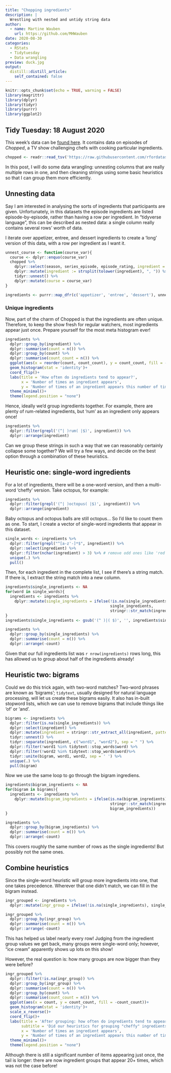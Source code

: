 ```yaml
---
title: "Chopping ingredients"
description: |
  Wrestling with nested and untidy string data
author:
  - name: Martine Wauben 
    url: https://github.com/MHWauben
date: 2020-08-30
categories:
  - RStats
  - Tidytuesday
  - Data wrangling
preview: duck.jpg
output:
  distill::distill_article:
    self_contained: false
---
```


```r
knitr::opts_chunk$set(echo = TRUE, warning = FALSE)
library(magrittr)
library(dplyr)
library(tidyr)
library(purrr)
library(ggplot2)
```

## Tidy Tuesday: 18 August 2020

This week's data can be [found here](https://github.com/rfordatascience/tidytuesday/blob/master/data/2020/2020-08-25/readme.md). It contains data on episodes of *Chopped*, a TV show challenging chefs with cooking particular ingredients. 

```r
chopped <- readr::read_tsv('https://raw.githubusercontent.com/rfordatascience/tidytuesday/master/data/2020/2020-08-25/chopped.tsv')
```

In this post, I will do some data wrangling: unnesting columns that are really multiple rows in one, and then cleaning strings using some basic heuristics so that I can group them more efficiently. 

## Unnesting data

Say I am interested in analysing the sorts of ingredients that participants are given. Unfortunately, in this datasets the episode ingredients are listed episode-by-episode, rather than having a row per ingredient. In "tidyverse language", this can be described as nested data: a single column really contains several rows' worth of data. 

I iterate over appetizer, entree, and dessert ingredients to create a 'long' version of this data, with a row per ingredient as I want it. 

```r
unnest_course <- function(course_var){
  course <- dplyr::enquo(course_var)
  chopped %>%
    dplyr::select(season, series_episode, episode_rating, ingredient = !!course) %>%
    dplyr::mutate(ingredient := strsplit(tolower(ingredient), ", ")) %>%
    tidyr::unnest() %>%
    dplyr::mutate(course = course_var)
}

ingredients <- purrr::map_dfr(c('appetizer', 'entree', 'dessert'), unnest_course)
```


### Unique ingredients

Now, part of the charm of Chopped is that the ingredients are often unique. Therefore, to keep the show fresh for regular watchers, most ingredients appear just once. Prepare yourself for the most meta histogram ever!

```r
ingredients %>%
  dplyr::group_by(ingredient) %>%
  dplyr::summarise(count = n()) %>%
  dplyr::group_by(count) %>%
  dplyr::summarise(count_count = n()) %>%
  ggplot(aes(x = reorder(count, count_count), y = count_count, fill = -count_count))+
  geom_histogram(stat = 'identity')+
  coord_flip()+
  labs(title = 'How often do ingredients tend to appear?',
       x = 'Number of times an ingredient appears',
       y = 'Number of times of an ingredient appears this number of times')+
  theme_minimal()+
  theme(legend.position = "none")
```

Hence, ideally we'd group ingredients together. For example, there are plenty of rum-related ingredients, but 'rum' as an ingredient only appears once!

```r
ingredients %>%
  dplyr::filter(grepl('(^| )rum( |$)', ingredient)) %>%
  dplyr::arrange(ingredient)
```

Can we group these strings in such a way that we can reasonably certainly collapse some together? We will try a few ways, and decide on the best option through a combination of these heuristics.

## Heuristic one: single-word ingredients

For a lot of ingredients, there will be a one-word version, and then a multi-word 'cheffy' version. Take octopus, for example:

```r
ingredients %>%
  dplyr::filter(grepl('(^| )octopus( |$)', ingredient)) %>%
  dplyr::arrange(ingredient)
```

Baby octopus and octopus balls are still octopus... So I'd like to count them as one. To start, I create a vector of single-word ingredients that appear in this dataset. 

```r
single_words <- ingredients %>%
  dplyr::filter(grepl("^[a-z'-]*$", ingredient)) %>%
  dplyr::select(ingredient) %>%
  dplyr::filter(nchar(ingredient) > 3) %>% # remove odd ones like 'red'
  unique(.) %>%
  pull()
```

Then, for each ingredient in the complete list, I see if there's a string match. If there is, I extract the string match into a new column.

```r
ingredients$single_ingredients <- NA
for(word in single_words){
  ingredients <- ingredients %>%
    dplyr::mutate(single_ingredients = ifelse(!is.na(single_ingredients), 
                                              single_ingredients,
                                              stringr::str_match(ingredient, paste0('(^| )', word, '($| )'))))
}
ingredients$single_ingredients <- gsub('(^ )|( $)', '', ingredients$single_ingredients)

ingredients %>%
  dplyr::group_by(single_ingredients) %>%
  dplyr::summarise(count = n()) %>%
  dplyr::arrange(-count)
```

Given that our full ingredients list was `r nrow(ingredients)` rows long, this has allowed us to group about half of the ingredients already!

## Heuristic two: bigrams

Could we do this trick again, with two-word matches? Two-word phrases are known as 'bigrams'; `tidytext`, usually designed for natural language processing, will let us create these bigrams easily. It also has in-built stopword lists, which we can use to remove bigrams that include things like 'of' or 'and'. 

```r
bigrams <- ingredients %>%
  dplyr::filter(is.na(single_ingredients)) %>%
  dplyr::select(ingredient) %>%
  dplyr::mutate(ingredient = stringr::str_extract_all(ingredient, pattern = '[a-z]+ [a-z]+')) %>%
  tidyr::unnest() %>%
  tidyr::separate(ingredient, c("word1", "word2"), sep = " ") %>%
  dplyr::filter(!word1 %in% tidytext::stop_words$word) %>%
  dplyr::filter(!word2 %in% tidytext::stop_words$word)%>%
  tidyr::unite(bigram, word1, word2, sep = ' ') %>%
  unique(.) %>%
  pull(bigram) 
```

Now we use the same loop to go through the bigram ingrediens.

```r
ingredients$bigram_ingredients <- NA
for(bigram in bigrams){
  ingredients <- ingredients %>%
    dplyr::mutate(bigram_ingredients = ifelse(is.na(bigram_ingredients), # If we already have a bigram ingredient, keep it
                                              stringr::str_match(ingredient, as.character(bigram)),
                                              bigram_ingredients))
}
```

```r
ingredients %>%
  dplyr::group_by(bigram_ingredients) %>%
  dplyr::summarise(count = n()) %>%
  dplyr::arrange(-count)
```

This covers roughly the same number of rows as the single ingredients! But possibly not the same ones.

## Combine heuristics

Since the single-word heuristic will group more ingredients into one, that one takes precedence. Wherever that one didn't match, we can fill in the bigram instead.

```r
ingr_grouped <- ingredients %>%
  dplyr::mutate(ingr_group = ifelse(!is.na(single_ingredients), single_ingredients, bigram_ingredients))

ingr_grouped %>%
  dplyr::group_by(ingr_group) %>%
  dplyr::summarise(count = n()) %>%
  dplyr::arrange(-count)
```

This has helped us label nearly every row! Judging from the ingredient group values we get back, many groups were single-word only; however, "ice cream" apparently shows up lots on this show! 

However, the real question is: how many groups are now bigger than they were before?

```r
ingr_grouped %>%
  dplyr::filter(!is.na(ingr_group)) %>%
  dplyr::group_by(ingr_group) %>%
  dplyr::summarise(count = n()) %>%
  dplyr::group_by(count) %>%
  dplyr::summarise(count_count = n()) %>%
  ggplot(aes(x = count, y = count_count, fill = -count_count))+
  geom_histogram(stat = 'identity')+
  scale_x_reverse()+
  coord_flip()+
  labs(title = 'After grouping: how often do ingredients tend to appear?',
       subtitle = 'Did our heuristics for grouping "cheffy" ingredients work?',
       x = 'Number of times an ingredient appears',
       y = 'Number of times of an ingredient appears this number of times')+
  theme_minimal()+
  theme(legend.position = "none")
```

Although there is still a significant number of items appearing just once, the tail is longer: there are now ingredient groups that appear 20+ times, which was not the case before!




